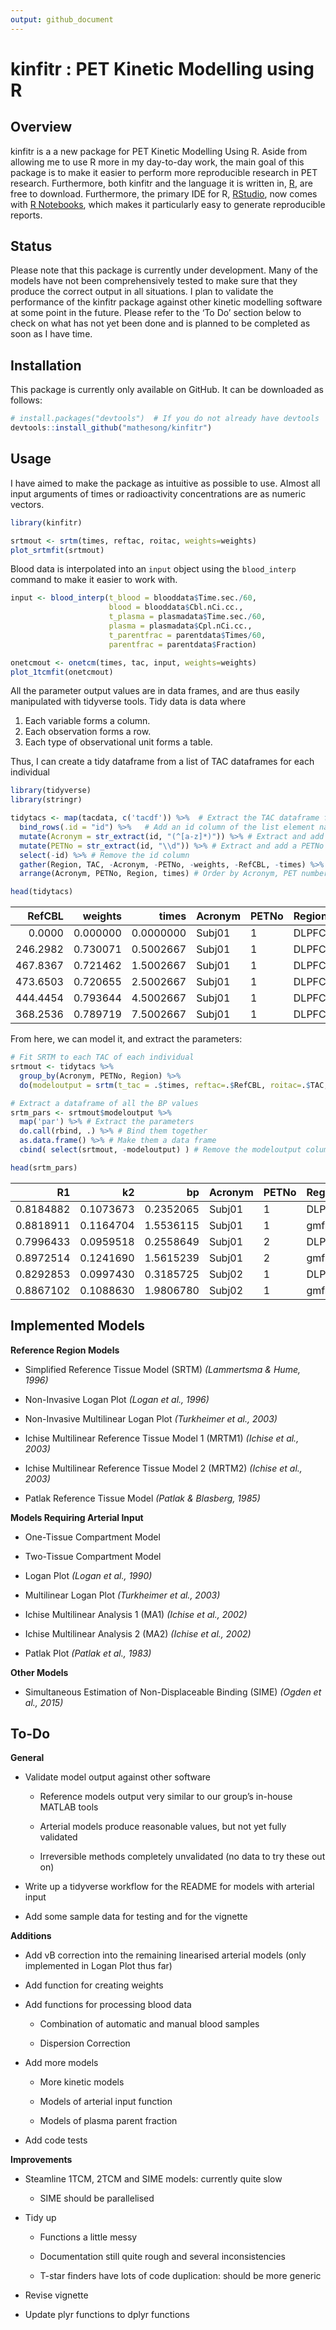 ```yaml
---
output: github_document
---
```


# kinfitr : PET Kinetic Modelling using R

## Overview

kinfitr is a a new package for PET Kinetic Modelling Using R. Aside from allowing me to use R more in my day-to-day work, the main goal of this package is to make it easier to perform more reproducible research in PET research. Furthermore, both kinfitr and the language it is written in, [R](https://cran.r-project.org), are free to download. Furthermore, the primary IDE for R, [RStudio](https://www.rstudio.com/), now comes with [R Notebooks](http://rmarkdown.rstudio.com/r_notebooks.html), which makes it particularly easy to generate reproducible reports.


## Status

Please note that this package is currently under development. Many of the models have not been comprehensively tested to make sure that they produce the correct output in all situations.  I plan to validate the performance of the kinfitr package against other kinetic modelling software at some point in the future.  Please refer to the 'To Do' section below to check on what has not yet been done and is planned to be completed as soon as I have time.


## Installation

This package is currently only available on GitHub.  It can be downloaded as follows:

```r
# install.packages("devtools")  # If you do not already have devtools
devtools::install_github("mathesong/kinfitr")
```



## Usage

I have aimed to make the package as intuitive as possible to use.  Almost all input arguments of times or radioactivity concentrations are as numeric vectors.

```r
library(kinfitr)

srtmout <- srtm(times, reftac, roitac, weights=weights)
plot_srtmfit(srtmout)
```

Blood data is interpolated into an `input` object using the `blood_interp` command to make it easier to work with.

```r
input <- blood_interp(t_blood = blooddata$Time.sec./60, 
                      blood = blooddata$Cbl.nCi.cc.,
                      t_plasma = plasmadata$Time.sec./60, 
                      plasma = plasmadata$Cpl.nCi.cc.,
                      t_parentfrac = parentdata$Times/60,
                      parentfrac = parentdata$Fraction)

onetcmout <- onetcm(times, tac, input, weights=weights)
plot_1tcmfit(onetcmout)
```

All the parameter output values are in data frames, and are thus easily manipulated with tidyverse tools. Tidy data is data where

1.  Each variable forms a column.
2.  Each observation forms a row.
3.  Each type of observational unit forms a table.

Thus, I can create a tidy dataframe from a list of TAC dataframes for each individual

```r
library(tidyverse)
library(stringr)

tidytacs <- map(tacdata, c('tacdf')) %>%  # Extract the TAC dataframe from each list element
  bind_rows(.id = "id") %>%   # Add an id column of the list element name (= Acro_PETNo_results)
  mutate(Acronym = str_extract(id, "(^[a-z]*)")) %>% # Extract and add an acronym column
  mutate(PETNo = str_extract(id, "\\d")) %>% # Extract and add a PETNo column
  select(-id) %>% # Remove the id column
  gather(Region, TAC, -Acronym, -PETNo, -weights, -RefCBL, -times) %>% # Make into long format
  arrange(Acronym, PETNo, Region, times) # Order by Acronym, PET number, Region and then time

head(tidytacs)
```

|   RefCBL|  weights|     times|Acronym |PETNo |Region |      TAC|
|--------:|--------:|---------:|:-------|:-----|:------|--------:|
|   0.0000| 0.000000| 0.0000000|Subj01  |1     |DLPFC  |   0.0000|
| 246.2982| 0.730071| 0.5002667|Subj01  |1     |DLPFC  | 223.0276|
| 467.8367| 0.721462| 1.5002667|Subj01  |1     |DLPFC  | 424.3305|
| 473.6503| 0.720655| 2.5002667|Subj01  |1     |DLPFC  | 437.5260|
| 444.4454| 0.793644| 4.5002667|Subj01  |1     |DLPFC  | 438.9326|
| 368.2536| 0.789719| 7.5002667|Subj01  |1     |DLPFC  | 404.4193|

From here, we can model it, and extract the parameters:

```r
# Fit SRTM to each TAC of each individual
srtmout <- tidytacs %>%
  group_by(Acronym, PETNo, Region) %>%
  do(modeloutput = srtm(t_tac = .$times, reftac=.$RefCBL, roitac=.$TAC, weights=.$weights))

# Extract a dataframe of all the BP values
srtm_pars <- srtmout$modeloutput %>%
  map('par') %>% # Extract the parameters
  do.call(rbind, .) %>% # Bind them together
  as.data.frame() %>% # Make them a data frame
  cbind( select(srtmout, -modeloutput) ) # Remove the modeloutput column

head(srtm_pars)
```

|        R1|        k2|        bp|Acronym |PETNo |Region   |
|---------:|---------:|---------:|:-------|:-----|:--------|
| 0.8184882| 0.1073673| 0.2352065|Subj01  |1     |DLPFC    |
| 0.8818911| 0.1164704| 1.5536115|Subj01  |1     |gmfslSTR |
| 0.7996433| 0.0959518| 0.2558649|Subj01  |2     |DLPFC    |
| 0.8972514| 0.1241690| 1.5615239|Subj01  |2     |gmfslSTR |
| 0.8292853| 0.0997430| 0.3185725|Subj02  |1     |DLPFC    |
| 0.8867102| 0.1088630| 1.9806780|Subj02  |1     |gmfslSTR |


## Implemented Models

__Reference Region Models__

* Simplified Reference Tissue Model (SRTM) _(Lammertsma & Hume, 1996)_

* Non-Invasive Logan Plot _(Logan et al., 1996)_

* Non-Invasive Multilinear Logan Plot _(Turkheimer et al., 2003)_

* Ichise Multilinear Reference Tissue Model 1 (MRTM1) _(Ichise et al., 2003)_

* Ichise Multilinear Reference Tissue Model 2 (MRTM2) _(Ichise et al., 2003)_

* Patlak Reference Tissue Model _(Patlak & Blasberg, 1985)_



__Models Requiring Arterial Input__

* One-Tissue Compartment Model

* Two-Tissue Compartment Model

* Logan Plot _(Logan et al., 1990)_

* Multilinear Logan Plot _(Turkheimer et al., 2003)_

* Ichise Multilinear Analysis 1 (MA1) _(Ichise et al., 2002)_

* Ichise Multilinear Analysis 2 (MA2) _(Ichise et al., 2002)_

* Patlak Plot _(Patlak et al., 1983)_



__Other Models__

* Simultaneous Estimation of Non-Displaceable Binding (SIME) _(Ogden et al., 2015)_





## To-Do

__General__

* Validate model output against other software

    * Reference models output very similar to our group's in-house MATLAB tools
    
    * Arterial models produce reasonable values, but not yet fully validated
    
    * Irreversible methods completely unvalidated (no data to try these out on)
    
* Write up a tidyverse workflow for the README for models with arterial input

* Add some sample data for testing and for the vignette
    
    
__Additions__
    
* Add vB correction into the remaining linearised arterial models (only implemented in Logan Plot thus far)

* Add function for creating weights

* Add functions for processing blood data

    * Combination of automatic and manual blood samples

    * Dispersion Correction

* Add more models

    * More kinetic models
  
    * Models of arterial input function
  
    * Models of plasma parent fraction
    
* Add code tests
    

__Improvements__

* Steamline 1TCM, 2TCM and SIME models: currently quite slow

    * SIME should be parallelised
    
* Tidy up

    * Functions a little messy

    * Documentation still quite rough and several inconsistencies
  
    * T-star finders have lots of code duplication: should be more generic
    
* Revise vignette

* Update plyr functions to dplyr functions
